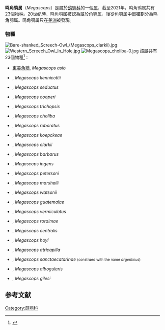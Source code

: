 {{Automatic taxobox
| image = EasternScreechOwl-Rufous.jpg
| image caption = [[東美角鴞|東美角鴞]]
| image2 = Megascops asio-gray.jpg
| image2 caption = Gray morph
| taxon = Megascops
| authority = {{link-en|Kaup|Johann Jakob Kaup}}, 1848
| type species = ''Strix acio''
| type species authority = [[卡尔·林奈|Linnaeus]], 1758
| subdivision ranks = [[物种|物种]]
| subdivision = 23
| synonyms = ''Macabra'' <small>Carlo Bonaparte, 1854</small>
| fossil_range = [[中新世|中新世]]至今
}}

'''鸣角鸮属'''（''Megascops''）是屬於[[鸱鸮科|鸱鸮科]]的一個[[属|属]]，截至2021年，鸣角鸮属共有23個[[物种|物种]]。20世纪時，鸣角鸮属被認為屬於[[角鸮属|角鸮属]]，後從[[角鸮属|角鸮属]]中單獨劃分為鸣角鸮属。鸣角鸮属只在[[美洲|美洲]]被發現。
===物種===
[[File:Bare-shanked_Screech-Owl_(Megascops_clarkii).jpg|thumb]]
[[File:Western_Screech_Owl_In_Hole.jpg|thumb]]
[[File:Megascops_choliba-0.jpg|thumb]]
該屬共有23個物種<ref>{{cite web| editor1-last=Gill | editor1-first=Frank | editor1-link=Frank Gill (ornithologist) | editor2-last=Donsker | editor2-first=David | year=2017 | title=Owls | work=World Bird List Version 7.3 | url=http://www.worldbirdnames.org/bow/owls/ | publisher=International Ornithologists' Union | access-date=23 December 2017}}</ref>：
* [[東美角鴞|東美角鴞]], ''Megascops asio''
* {{link-en|Western screech owl}}, ''Megascops kennicottii''
* {{link-en|Balsas screech owl}}, ''Megascops seductus''
* {{link-en|Pacific screech owl}}, ''Megascops cooperi''
* {{link-en|Whiskered screech owl}}, ''Megascops trichopsis''
* {{link-en|Tropical screech owl}}, ''Megascops choliba''
* {{link-en|West Peruvian screech owl}}, ''Megascops roboratus''
* {{link-en|Koepcke's screech owl}}, ''Megascops koepckeae''
* {{link-en|Bare-shanked screech owl}}, ''Megascops clarkii''
* {{link-en|Bearded screech owl}}, ''Megascops barbarus''
* {{link-en|Rufescent screech owl}}, ''Megascops ingens''
* {{link-en|Cinnamon screech owl}}, ''Megascops petersoni''
* {{link-en|Cloud-forest screech owl}}, ''Megascops marshalli''
* {{link-en|Tawny-bellied screech owl}}, ''Megascops watsonii''
* {{link-en|Middle American screech owl}}, ''Megascops guatemalae''
* {{link-en|Vermiculated screech owl}}, ''Megascops vermiculatus''
* {{link-en|Foothill screech owl}}, ''Megascops roraimae''
* {{link-en|Chocó screech owl}}, ''Megascops centralis''
* {{link-en|Yungas screech owl}}, ''Megascops hoyi''
* {{link-en|Black-capped screech owl}}, ''Megascops atricapilla''
* {{link-en|Long-tufted screech owl}}, ''Megascops sanctaecatarinae''    <small>(construed with the name ''argentinus'')</small>
* {{link-en|White-throated screech owl}}, ''Megascops albogularis''
* {{link-en|Santa Marta screech owl}}, ''Megascops gilesi''

==参考文献==
{{reflist}}

{{Taxonbar|from=Q945274}}
[[Category:鸱鸮科|Category:鸱鸮科]]